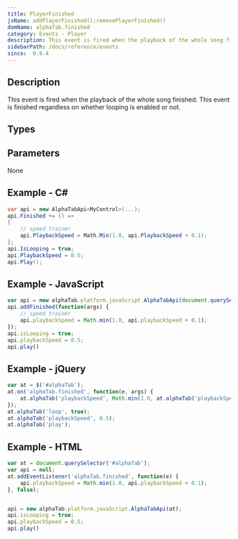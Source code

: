 ```yaml
---
title: PlayerFinished
jsName: addPlayerFinished();removePlayerFinished()
domName: alphaTab.finished
category: Events - Player
description: This event is fired when the playback of the whole song finished.
sidebarPath: /docs/reference/events
since:  0.9.4
---
```



## Description
This event is fired when the playback of the whole song finished. This event is finished regardless on whether looping is enabled or not.

<EventDescription metadata={metadata} />

## Types

<TypeTable>
    <TypeRow type="net" name="Action" />    
    <TypeRow type="js" name="function()" />    
</TypeTable>

## Parameters
None

## Example - C#

```csharp
var api = new AlphaTabApi<MyControl>(...);
api.Finished += () => 
{
    // speed trainer
    api.PlaybackSpeed = Math.Min(1.0, api.PlaybackSpeed + 0.1);
};
api.IsLooping = true;
api.PlaybackSpeed = 0.5;
api.Play();
```

## Example - JavaScript

```js
var api = new alphaTab.platform.javaScript.AlphaTabApi(document.querySelector('#alphaTab'));
api.addFinished(function(args) {
    // speed trainer
    api.playbackSpeed = Math.min(1.0, api.playbackSpeed + 0.1);
});
api.isLooping = true;
api.playbackSpeed = 0.5;
api.play()
```

## Example - jQuery

```js
var at = $('#alphaTab');
at.on('alphaTab.finished', function(e, args) {
    at.alphaTab('playbackSpeed', Math.min(1.0, at.alphaTab('playbackSpeed') + 0.1)
});
at.alphaTab('loop', true);
at.alphaTab('playbackSpeed', 0.5);
at.alphaTab('play');
```

## Example - HTML

```js
var at = document.querySelector('#alphaTab');
var api = null;
at.addEventListener('alphaTab.finished', function(e) {
    api.playbackSpeed = Math.min(1.0, api.playbackSpeed + 0.1);
}, false);


api = new alphaTab.platform.javaScript.AlphaTabApi(at);
api.isLooping = true;
api.playbackSpeed = 0.5;
api.play()
```